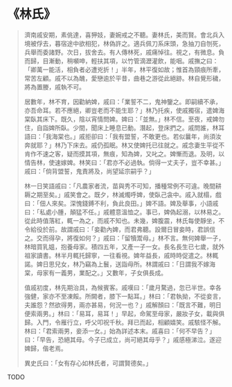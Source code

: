 # 《林氏》

> 濟南戚安期，素佻達，喜狎妓，妻婉戒之不聽。妻林氏，美而賢。會北兵入境被俘去，暮宿途中欲相犯，林偽許之。適兵佩刀系床頭，急抽刀自刎死，兵舉而委諸野。次日，拔舍去。有人傳林死，戚痛悼往。視之，有微息。負而歸，目漸動，稍嚬呻，輕扶其項，以竹管滴瀝灌飲，能咽。戚撫之曰：「卿萬一能活，相負者必遭兇折！」半年，林平復如故；惟首為頸痕所牽，常苦左顧。戚不以為醜，愛戀逾於平昔，曲巷之游從此絕跡。林自覺形穢，將為置媵，戚執不可。
>
> 居數年，林不育，因勸納婢，戚曰：「業誓不二，鬼神鑒之。即嗣續不承，亦吾命耳。若不應絕，卿豈老而不能生耶？」林乃托疾，使戚獨宿，遣婢海棠臥其床下。既久，陰以宵情問婢。婢曰：「並無。」林不信。至夜，戒婢勿住，自詣婢所臥。少間，聞床上睡息已動。潛起，登床捫之。戚問誰，林耳語曰：「我海棠也。」戚拒卻曰：「我有盟誓，不敢更也。若似曩年，尚須汝奔就耶？」林乃下床去。戚仍孤眠。林又使婢托已往就之。戚念妻生平從不肯作不速之客，疑而摸其項，無痕，知為婢，又叱之。婢慚而退。及明，以情告林，使速嫁婢。林笑曰：「君亦不必過執。倘得一丈夫子，豈不幸甚。」戚曰：「倘背盟誓，鬼責將及，尚望延宗嗣乎？」
>
> 林一日笑語戚曰：「凡農家者流，苗與秀不可知，播種常例不可違。晚間耕耨之期至矣。」戚笑會之。既夕，林滅燭呼婢，使臥己衾中。戚入就榻，戲曰：「佃人來矣。深愧錢鎛不利，負此良田。」婢不語。婢及舉事，小語戚曰：「私處小腫，顛猛不任。」戚體意溫恤之。事已，婢偽起溺，以林易之。從此時值落紅，輒一為之，而戚不知也。未幾，婢腹震，林氏每使靜坐，不令給役於前。故謂戚曰：「妾勸內婢，而君弗聽。設爾日冒妾時，君誤信之。交而得孕，將復如何？」戚曰：「留犢鬻母。」林不言。無何婢舉一子，林暗買乳媼，抱養母家。積四五年，又產一子一女。長名長生已七歲，就外祖家讀書。林半月輒托歸寧，一往看視。婢年益長，戚時時促遣之。林輒諾。婢日思兒女，林乃竊為上鬟，送詣母所。林謂戚曰：「日謂我不嫁海棠，母家有一義男，業配之。」又數年，子女俱長成。
>
> 值戚初度，林先期治具，為候賓客。戚嘆曰：「歲月騖過，忽已半世。幸各強健，家亦不至凍餒。所闕者，膝下一點耳。」林曰：「君執拗，不從妾言，夫誰怨？然欲得男，兩亦甚易，何況一也？」戚解顏曰：「既言不難，明日便索兩男。」林曰：「易耳，易耳！」早起，命駕至母家，嚴妝子女，載與俱歸。入門，令雁行立，呼父叩祝千秋。拜已而起，相顧嬉笑。戚駭怪不解。林曰：「君索兩男，妾添一女。」始為詳述本末。戚喜曰：「何不早告？」曰：「早告，恐絕其母。今子已成立，尚可絕其母乎？」戚感極涕泣。遂迎婢歸，偕老焉。
>
> 異史氏曰：「女有存心如林氏者，可謂賢德矣。」

TODO
